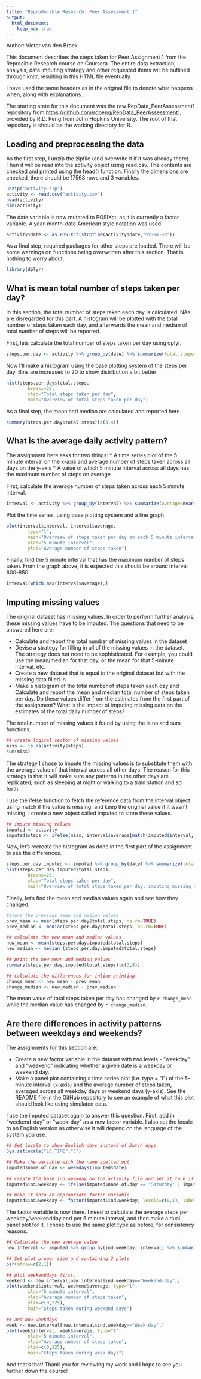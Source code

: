 ```yaml
---
title: "Reproducible Research: Peer Assessment 1"
output: 
  html_document:
    keep_md: true
---
```


Author: Victor van den Broek


This document describes the steps taken for Peer Assignment 1 from the Reprocible Research course on Coursera. The entire data extraction, analysis, data imputing strategy and other requested items will be outlined through knitr, resulting in this HTML file eventually.

I have used the same headers as in the original file to denote what happens when, along with explanations. 

The starting state for this document was the raw RepData_PeerAssessment1 repository from <https://github.com/rdpeng/RepData_PeerAssessment1>, provided by R.D. Peng from John Hopkins University. The root of that repository is should be the working directory for R.


## Loading and preprocessing the data

As the first step, I unzip the zipfile (and overwrite it if it was already there). Then it will be read into the activity object using read.csv. The contents are checked and printed using the head() function. Finally the dimensions are checked, there should be 17568 rows and 3 variables.
```r
unzip("activity.zip")
activity <- read.csv("activity.csv")
head(activity)
dim(activity)
```

The date variable is now mutated to POSIXct, as it is currently a factor variable. A year-month-date American style notation was used.

```r
activity$date <- as.POSIXct(strptime(activity$date,"%Y-%m-%d"))
```

As a final step, required packages for other steps are loaded. There will be some warnings on functions being overwritten after this section. That is nothing to worry about.

```r
library(dplyr)
```
## What is mean total number of steps taken per day?

In this section, the total number of steps taken each day is calculated. NAs are disregarded for this part. A histogram will be plotted with the total number of steps taken each day, and afterwards the mean and median of total number of steps will be reported.

First, lets calculate the total number of steps taken per day using dplyr.

```r
steps.per.day <- activity %>% group_by(date) %>% summarize(total.steps=sum(steps, na.rm=TRUE))
```

Now I'll make a histogram using the base plotting system of the steps per day. Bins are increased to 20 to show distribution a bit better

```r
hist(steps.per.day$total.steps, 
        breaks=20, 
        xlab="Total steps taken per day", 
        main="Overview of total steps taken per day")
```

As a final step, the mean and median are calculated and reported here.

```r
summary(steps.per.day$total.steps)[c(3,4)]
```




## What is the average daily activity pattern?

The assignment here asks for two things:
* A time series plot of the 5 minute interval on the x-axis and average number of steps taken across all days on the y-axis
* A value of which 5 minute interval across all days has the maximum number of steps on average

First, calculate the average number of steps taken across each 5 minute interval.

```r
interval <- activity %>% group_by(interval) %>% summarize(average=mean(steps, na.rm=TRUE))
```

Plot the time series, using base plotting system and a line graph

```r
plot(interval$interval, interval$average, 
        type="l",
        main="Overview of steps taken per day on each 5 minute interval",
        xlab="5 minute interval",
        ylab="Average number of steps taken")
```

Finally, find the 5 minute interval that has the maximum number of steps taken. From the graph above, it is expected this should be around interval 800-850

```r
interval[which.max(interval$average),]
```

## Imputing missing values

The original dataset has missing values. In order to perform further analysis, these missing values have to be imputed. The questions that need to be answered here are:

* Calculate and report the total number of missing values in the dataset
* Devise a strategy for filling in all of the missing values in the dataset. The strategy does not need to be sophisticated. For example, you could use the mean/median for that day, or the mean for that 5-minute interval, etc.
* Create a new dataset that is equal to the original dataset but with the missing data filled in.
* Make a histogram of the total number of steps taken each day and Calculate and report the mean and median total number of steps taken per day. Do these values differ from the estimates from the first part of the assignment? What is the impact of imputing missing data on the estimates of the total daily number of steps?

The total number of missing values it found by using the is.na and sum functions.

```r
## create logical vector of missing values
miss <- is.na(activity$steps)
sum(miss)
```

The strategy I chose to impute the missing values is to substitute them with the average value of that interval across all other days. The reason for this strategy is that it will make sure any patterns in the other days are replicated, such as sleeping at night or walking to a train station and so forth.

I use the ifelse function to fetch the reference data from the interval object using match if the value is missing, and keep the original value if it wasn't missing. I create a new object called imputed to store these values.

```r
## impute missing values
imputed <- activity
imputed$steps <- ifelse(miss, interval$average[match(imputed$interval, interval$interval)], imputed$steps)
```

Now, let's recreate the histogram as done in the first part of the assignment to see the differences.

```r
steps.per.day.imputed <- imputed %>% group_by(date) %>% summarize(total.steps=sum(steps, na.rm=TRUE))
hist(steps.per.day.imputed$total.steps, 
        breaks=20, 
        xlab="Total steps taken per day", 
        main="Overview of total steps taken per day, imputing missing values")
```

Finally, let's find the mean and median values again and see how they changed.
```r
#store the previous mean and median values
prev_mean <- mean(steps.per.day$total.steps, na.rm=TRUE)
prev_median <- median(steps.per.day$total.steps, na.rm=TRUE)

## calculate the new mean and median values
new_mean <- mean(steps.per.day.imputed$total.steps)
new_median <- median (steps.per.day.imputed$total.steps)

## print the new mean and median values
summary(steps.per.day.imputed$total.steps)[c(3,4)]

## calculate the differences for inline printing
change_mean <- new_mean - prev_mean
change_median <- new_median - prev_median
```

The mean value of total steps taken per day has changed by `r change_mean` while the median value has changed by `r change_median`.


## Are there differences in activity patterns between weekdays and weekends?

The assignments for this section are:

* Create a new factor variable in the dataset with two levels - "weekday" and "weekend" indicating whether a given date is a weekday or weekend day.
* Make a panel plot containing a time series plot (i.e. type = "l") of the 5-minute interval (x-axis) and the average number of steps taken, averaged across all weekday days or weekend days (y-axis). See the README file in the GitHub repository to see an example of what this plot should look like using simulated data.

I use the imputed dataset again to answer this question. First, add in "weekend-day" or "week-day" as a new factor variable. I also set the locale to an English version as otherwise it will depend on the language of the system you use.

```r
## Set locale to show English days instead of Dutch days
Sys.setlocale("LC_TIME","C")

## Make the variable with the name spelled out
imputed$name.of.day <- weekdays(imputed$date)

## create the base ind.weekday on the activity file and set it to 0 if it is a weekendday, and 1 if it is a weekday.
imputed$ind.weekday <- ifelse(imputed$name.of.day == "Saturday" | imputed$name.of.day =="Sunday", 0, 1)

## make it into an appropriate factor variable
imputed$ind.weekday <- factor(imputed$ind.weekday, levels=c(0,1), labels=c("Weekend-day","Week-day"))
```

The factor variable is now there. I need to calculate the average steps per weekday/weekendday and per 5 minute interval, and then make a dual panel plot for it. I chose to use the same plot type as before, for consistency reasons.

```r
## Calculate the new average value
new.interval <- imputed %>% group_by(ind.weekday, interval) %>% summarize(average=mean(steps, na.rm=TRUE))

## Set plot proper size and containing 2 plots
par(mfrow=c(2,1))

## plot weekenddays first.
weekend <- new.interval[new.interval$ind.weekday=="Weekend-day",]
plot(weekend$interval, weekend$average, type="l",
        xlab="5 minute interval",
        ylab="Average number of steps taken",
        ylim=c(0,225),
        main="Steps taken during weekend days")

## and now weekdays
week <- new.interval[new.interval$ind.weekday=="Week-day",]
plot(week$interval, week$average, type="l",
        xlab="5 minute interval",
        ylab="Average number of steps taken",
        ylim=c(0,225),
        main="Steps taken during week days")
```

And that's that! Thank you for reviewing my work and I hope to see you further down the course!
